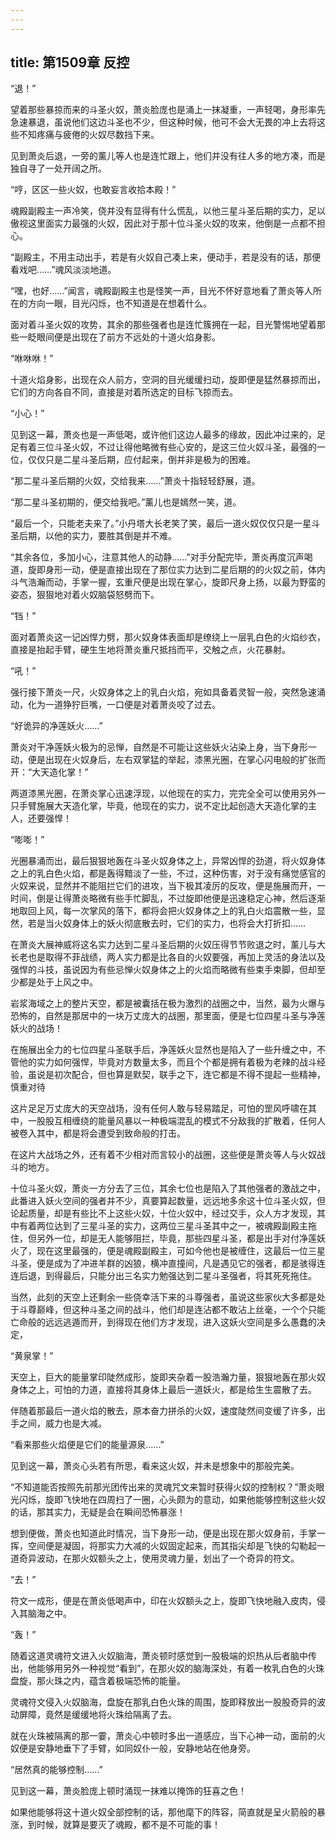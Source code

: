 ```yaml
---
---
---
```

title: 第1509章 反控
---



“退！”

望着那些暴掠而来的斗圣火奴，萧炎脸庞也是涌上一抹凝重，一声轻喝，身形率先急速暴退，虽说他们这边斗圣也不少，但这种时候，他可不会大无畏的冲上去将这些不知疼痛与疲倦的火奴尽数挡下来。

见到萧炎后退，一旁的薰儿等人也是连忙跟上，他们并没有往人多的地方凑，而是独自寻了一处开阔之所。

“哼，区区一些火奴，也敢妄言收拾本殿！”

魂殿副殿主一声冷笑，侥并没有显得有什么慌乱，以他三星斗圣后期的实力，足以傲视这里面实力最强的火奴，因此对于那十位斗圣火奴的攻来，他倒是一点都不担心。

“副殿主，不用主动出手，若是有火奴自己凑上来，便动手，若是没有的话，那便看戏吧……”魂风淡淡地道。

“嘿，也好……”闻言，魂殿副殿主也是怪笑一声，目光不怀好意地看了萧炎等人所在的方向一眼，目光闪烁，也不知道是在想着什么。

面对着斗圣火奴的攻势，其余的那些强者也是连忙簇拥在一起，目光警惕地望着那些一眨眼间便是出现在了前方不远处的十道火焰身影。

“咻咻咻！”

十道火焰身影，出现在众人前方，空洞的目光缓缓扫动，旋即便是猛然暴掠而出，它们的方向各自不同，直接是对着所选定的目标飞掠而去。

“小心！”

见到这一幕，萧炎也是一声低喝，或许他们这边人最多的缘故，因此冲过来的，足足有着三位斗圣火奴，不过让得他略微有些心安的，是这三位火奴斗圣，最强的一位，仅仅只是二星斗圣后期，应付起来，倒并非是极为的困难。

“那二星斗圣后期的火奴，交给我来……”萧炎十指轻轻舒展，道。

“那二星斗圣初期的，便交给我吧。”薰儿也是嫣然一笑，道。

“最后一个，只能老夫来了。”小丹塔大长老笑了笑，最后一道火奴仅仅只是一星斗圣后期，以他的实力，要胜其倒是并不难。

“其余各位，多加小心，注意其他人的动静……”对手分配完毕，萧炎再度沉声喝道，旋即身形一动，便是直接出现在了那位实力达到二星后期的的火奴之前，体内斗气浩瀚而动，手掌一握，玄重尺便是出现在掌心，旋即尺身上扬，以最为野蛮的姿态，狠狠地对着火奴脑袋怒劈而下。

“铛！”

面对着萧炎这一记凶悍力劈，那火奴身体表面却是缭绕上一层乳白色的火焰纱衣，直接是抬起手臂，硬生生地将萧炎重尺抵挡而平，交触之点，火花暴射。

“吼！”

强行接下萧炎一尺，火奴身体之上的乳白火焰，宛如具备着灵智一般，突然急速涌动，化为一道狰狞巨嘴，一口便是对着萧炎咬了过去。

“好诡异的净莲妖火……”

萧炎对干净莲妖火极为的忌惮，自然是不可能让这些妖火沾染上身，当下身形一动，便是出现在火奴身后，左右双掌猛的举起，漆黑光圈，在掌心闪电般的扩张而开：“大天造化掌！”

两道漆黑光圈，在萧炎掌心迅速浮现，以他现在的实力，完完全全可以使用另外一只手臂施展大天造化掌，毕竟，他现在的实力，说不定比起创造大天造化掌的主人，还要强悍！

“嘭嘭！”

光圈暴涌而出，最后狠狠地轰在斗圣火奴身体之上，异常凶悍的劲道，将火奴身体之上的乳白色火焰，都是轰得黯淡了一些，不过，这种伤害，对于没有痛觉感官的火奴来说，显然并不能阻拦它们的进攻，当下极其凌厉的反攻，便是施展而开，一时间，倒是让得萧炎略微有些手忙脚乱，不过旋即他便是迅速稳定心神，然后逐渐地取回上风，每一次掌风的落下，都将会把火奴身体之上的乳白火焰震散一些，显然，若是当火奴身体上的妖火彻底散去时，它们的实力，也将会大打折扣……

在萧炎大展神威将这名实力达到二星斗圣后期的火奴压得节节败退之时，薰儿与大长老也是取得不菲战绩，两人实力都是比各自的火奴要强，再加上灵活的身法以及强悍的斗技，虽说因为有些忌惮火奴身体之上的火焰而略微有些束手束脚，但却至少都是处于上风之中。

岩浆海域之上的整片天空，都是被囊括在极为激烈的战圈之中，当然，最为火爆与恐怖的，自然是那居中的一块万丈庞大的战圈，那里面，便是七位四星斗圣与净莲妖火的战场！

在施展出全力的七位四星斗圣联手后，净莲妖火显然也是陷入了一些升缠之中，不管他的实力如何强悍，毕竟对方数量太多，而且个个都是拥有着极为老辣的战斗经验，虽说是初次配合，但也算是默契，联手之下，连它都是不得不提起一些精神，慎重对待

这片足足万丈庞大的天空战场，没有任何人敢与轻易踏足，可怕的罡风呼啸在其中，一股股互相缠绕的能量风暴以一种极端混乱的模式不分敌我的扩散着，任何人被卷入其中，都是将会遭受到致命般的打击。

在这片大战场之外，还有着不少相对而言较小的战圈，这些便是萧炎等人与火奴战斗的地方。

十位斗圣火奴，萧炎一方分去了三位，其余七位也是陷入了其他强者的激战之中，此番进入妖火空间的强者并不少，真要算起数量，远远地多余这十位斗圣火奴，但论起质量，却是有些比不上这些火奴，十位火奴中，经过交手，众人方才发现，其中有着两位达到了三星斗圣的实力，这两位三星斗圣其中之一，被魂殿副殿主拖住，但另外一位，却是无人能够阻拦，毕竟，那些四星斗圣，都是出手对付净莲妖火了，现在这里最强的，便是魂殿副殿主，可如今他也是被缠住，这最后一位三星斗圣，便是成为了冲进羊群的凶狼，横冲直撞间，凡是遇见它的强者，都是骇得连连后退，到得最后，只能分出三名实力勉强达到二星斗圣强者，将其死死拖住。

当然，此刻的天空上还剩余一些侥幸活下来的斗尊强者，虽说这些家伙大多都是处于斗尊巅峰，但这种斗圣之间的战斗，他们却是连沾都不敢沾上丝毫，一个个只能亡命般的远远逃遁而开，到得现在他们方才发现，进入这妖火空间是多么愚蠢的决定，

“黄泉掌！”

天空上，巨大的能量掌印陡然成形，旋即夹杂着一股浩瀚力量，狠狠地轰在那火奴身体之上，可怕的力道，直接将其身体上最后一道妖火，都是给生生震散了去。

伴随着那最后一道火焰的散去，原本奋力拼杀的火奴，速度陡然间变缓了许多，出手之间，威力也是大减。

“看来那些火焰便是它们的能量源泉……”

见到这一幕，萧炎心头若有所思，看来这火奴，并未是想象中的那般完美。

“不知道能否按照先前那光团传出来的灵魂咒文来暂时获得火奴的控制权？”萧炎眼光闪烁，旋即飞快地在四周扫了一圈，心头颇为的意动，如果他能够控制这些火奴的话，那其实力，无疑是会在瞬间恐怖暴涨！

想到便做，萧炎也知道此时情况，当下身形一动，便是出现在那火奴身前，手掌一挥，空间便是凝固，将那实力大减的火奴固定起来，而其指尖却是飞快的勾勒起一道奇异波动，在那火奴额头之上，使用灵魂力量，划出了一个奇异的符文。

“去！”

符文一成形，便是在萧炎低喝声中，印在火奴额头之上，旋即飞快地融入皮肉，侵入其脑海之中。

“轰！”

随着这道灵魂符文进入火奴脑海，萧炎顿时感觉到一股极端的炽热从后者脑中传出，他能够用另外一种视觉“看到”，在那火奴的脑海深处，有着一枚乳白色的火珠盘旋，那火珠之内，蕴含着极端恐怖的能量。

灵魂符文侵入火奴脑海，盘旋在那乳白色火珠的周围，旋即释放出一股股奇异的波动屏障，竟然是缓缓地将火珠给隔离了去。

就在火珠被隔离的那一霎，萧炎心中顿时多出一道感应，当下心神一动，面前的火奴便是安静地垂下了手臂，如同奴仆一般，安静地站在他身旁。

“居然真的能够控制……”

见到这一幕，萧炎脸庞上顿时涌现一抹难以掩饰的狂喜之色！

如果他能够将这十道火奴全部控制的话，那他麾下的阵容，简直就是呈火箭般的暴涨，到时候，就算是要灭了魂殿，都不是不可能的事！